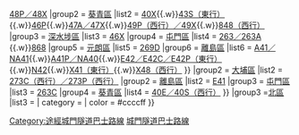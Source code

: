 {{Navbox
|name        = 城門隧道巴士路線
|title       = 途經[[城門隧道]]巴士路線 [[File:HK Tunnel.svg|20px|香港行車隧道標誌]]
|bodystyle   = background: #f9f9f9;
|liststyle   = text-align: left;
|groupstyle  = background: #ececec; text-align: center;
|belowstyle  = text-align: center;
|oddstyle    = background: #f9f9f9;
|evenstyle   = background: #f9f9f9;
|state       = collapsed
|group1 = [[沙田區]]
|list1 = 
{{Navbox subgroup
|group1 = [[荃灣區]]
|list1 =  [[九龍巴士43X線|43P／43X]]{{.w}}[[九龍巴士46X線|46S]]{{.w}}[[九龍巴士48X線|48P／48X]]
|group2 = [[葵青區]]
|list2 = [[九龍巴士40X線|40X]]{{.w}}[[九龍巴士43S線|43S（東行）]]{{.w}}[[九龍巴士46X線|46P]]{{.w}}[[九龍巴士47X線|47A／47X]]{{.w}}[[九龍巴士49X線|49P（西行）／49X]]{{.w}}[[九龍巴士848線|848（西行）]]
|group3 = [[深水埗區]]
|list3 = [[九龍巴士46X線|46X]]
|group4 = [[屯門區]]
|list4 = [[九龍巴士263線|263／263A<!--／263B-->]]{{.w}}[[九龍巴士868線|868]]
|group5 = [[元朗區]]
|list5 = [[九龍巴士269D線|269D]]
|group6 = [[離島區]]
|list6 = [[龍運巴士A41線|A41／NA41]]{{.w}}[[龍運巴士A41P線|A41P／NA40]]{{.w}}[[龍運巴士E42線|E42／E42C／E42P（東行）]]{{.w}}[[龍運巴士N42線|N42]]{{.w}}[[龍運巴士X41線|X41（東行）]]{{.w}}[[龍運巴士X48線|X48（西行）]]
}}
|group2 = [[大埔區]]
|list2 =
{{Navbox subgroup
|group1 = [[荃灣區]]
|list1 =[[九龍巴士73X線|73D／73P／73X]]{{.w}}[[九龍巴士273P線|273C（西行）／273P（西行）]]
|group2 = [[離島區]]
|list2 = [[龍運巴士E41線|E41]]
|group3 = [[屯門區]]
|list3 = [[九龍巴士263線|263C]]
|group4 = [[葵青區]]
|list4 = [[九龍巴士40S線|40E／40S（西行）]]
}}
|group3 =[[北區 (香港)|北區]]
|list3 = 
{{Navbox subgroup
|group1 = [[荃灣區]]
|list1 = [[九龍巴士278X線|278A／278P（西行）／278X]]
|group2 = [[離島區]]
|list2 = [[龍運巴士N42A線|N42A／N42P（西行）]]
|group3 = [[葵青區]]
|list3 = [[九龍巴士279X線|279S]]
}}
| category = 
| color    = #ccccff
}}
<includeonly>[[Category:途經城門隧道巴士路線]]</includeonly>
<noinclude>[[Category:香港巴士路線模板|城門隧道巴士路線]]</noinclude>